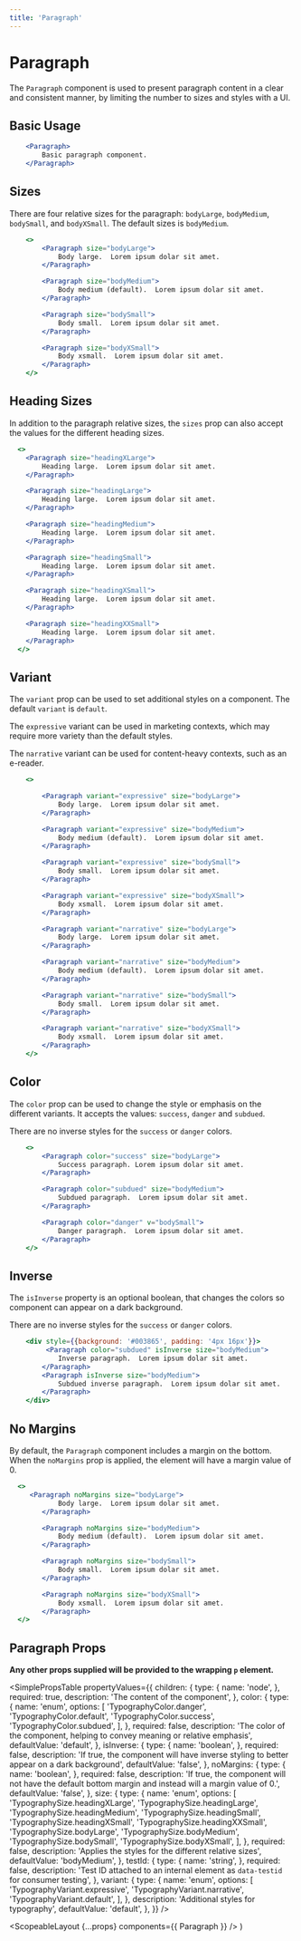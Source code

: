 ```yaml
---
title: 'Paragraph'
---
```



# Paragraph

The `Paragraph` component is used to present paragraph content in a clear and consistent manner, by limiting the number to sizes and styles with a UI.

## Basic Usage

```.jsx
    <Paragraph>
        Basic paragraph component.
    </Paragraph>
```

## Sizes

There are four relative sizes for the paragraph: `bodyLarge`, `bodyMedium`, `bodySmall`, and `bodyXSmall`.
The default sizes is `bodyMedium`.

```.jsx
    <>
        <Paragraph size="bodyLarge">
            Body large.  Lorem ipsum dolar sit amet.
        </Paragraph>

        <Paragraph size="bodyMedium">
            Body medium (default).  Lorem ipsum dolar sit amet.
        </Paragraph>

        <Paragraph size="bodySmall">
            Body small.  Lorem ipsum dolar sit amet.
        </Paragraph>

        <Paragraph size="bodyXSmall">
            Body xsmall.  Lorem ipsum dolar sit amet.
        </Paragraph>
    </>
```

## Heading Sizes

In addition to the paragraph relative sizes, the `sizes` prop can also accept the values for the different heading sizes.

```.jsx
  <>
    <Paragraph size="headingXLarge">
        Heading large.  Lorem ipsum dolar sit amet.
    </Paragraph>

    <Paragraph size="headingLarge">
        Heading large.  Lorem ipsum dolar sit amet.
    </Paragraph>

    <Paragraph size="headingMedium">
        Heading large.  Lorem ipsum dolar sit amet.
    </Paragraph>

    <Paragraph size="headingSmall">
        Heading large.  Lorem ipsum dolar sit amet.
    </Paragraph>

    <Paragraph size="headingXSmall">
        Heading large.  Lorem ipsum dolar sit amet.
    </Paragraph>

    <Paragraph size="headingXXSmall">
        Heading large.  Lorem ipsum dolar sit amet.
    </Paragraph>
  </>
```

## Variant

The `variant` prop can be used to set additional styles on a component. The default `variant` is `default`.

The `expressive` variant can be used in marketing contexts, which may require more variety than the default styles.

The `narrative` variant can be used for content-heavy contexts, such as an e-reader.

```.jsx
    <>

        <Paragraph variant="expressive" size="bodyLarge">
            Body large.  Lorem ipsum dolar sit amet.
        </Paragraph>

        <Paragraph variant="expressive" size="bodyMedium">
            Body medium (default).  Lorem ipsum dolar sit amet.
        </Paragraph>

        <Paragraph variant="expressive" size="bodySmall">
            Body small.  Lorem ipsum dolar sit amet.
        </Paragraph>

        <Paragraph variant="expressive" size="bodyXSmall">
            Body xsmall.  Lorem ipsum dolar sit amet.
        </Paragraph>

        <Paragraph variant="narrative" size="bodyLarge">
            Body large.  Lorem ipsum dolar sit amet.
        </Paragraph>

        <Paragraph variant="narrative" size="bodyMedium">
            Body medium (default).  Lorem ipsum dolar sit amet.
        </Paragraph>

        <Paragraph variant="narrative" size="bodySmall">
            Body small.  Lorem ipsum dolar sit amet.
        </Paragraph>

        <Paragraph variant="narrative" size="bodyXSmall">
            Body xsmall.  Lorem ipsum dolar sit amet.
        </Paragraph>
    </>
```

## Color

The `color` prop can be used to change the style or emphasis on the different variants.
It accepts the values: `success`, `danger` and `subdued`.

There are no inverse styles for the `success` or `danger` colors.

```.jsx
    <>
        <Paragraph color="success" size="bodyLarge">
            Success paragraph. Lorem ipsum dolar sit amet.
        </Paragraph>

        <Paragraph color="subdued" size="bodyMedium">
            Subdued paragraph.  Lorem ipsum dolar sit amet.
        </Paragraph>

        <Paragraph color="danger" v="bodySmall">
            Danger paragraph.  Lorem ipsum dolar sit amet.
        </Paragraph>
    </>
```

## Inverse

The `isInverse` property is an optional boolean, that changes the colors so component can appear on a dark background.

There are no inverse styles for the `success` or `danger` colors.

```.jsx
    <div style={{background: '#003865', padding: '4px 16px'}}>
         <Paragraph color="subdued" isInverse size="bodyMedium">
            Inverse paragraph.  Lorem ipsum dolar sit amet.
        </Paragraph>
        <Paragraph isInverse size="bodyMedium">
            Subdued inverse paragraph.  Lorem ipsum dolar sit amet.
        </Paragraph>
    </div>
```

## No Margins

By default, the `Paragraph` component includes a margin on the bottom. When the `noMargins` prop is applied, the element will have a margin value of 0.

```.jsx
  <>
     <Paragraph noMargins size="bodyLarge">
            Body large.  Lorem ipsum dolar sit amet.
        </Paragraph>

        <Paragraph noMargins size="bodyMedium">
            Body medium (default).  Lorem ipsum dolar sit amet.
        </Paragraph>

        <Paragraph noMargins size="bodySmall">
            Body small.  Lorem ipsum dolar sit amet.
        </Paragraph>

        <Paragraph noMargins size="bodyXSmall">
            Body xsmall.  Lorem ipsum dolar sit amet.
        </Paragraph>
  </>
```

## Paragraph Props

**Any other props supplied will be provided to the wrapping `p` element.**

<SimplePropsTable
  propertyValues={{
    children: {
      type: {
        name: 'node',
      },
      required: true,
      description: 'The content of the component',
    },
    color: {
      type: {
        name: 'enum',
        options: [
          'TypographyColor.danger',
          'TypographyColor.default',
          'TypographyColor.success',
          'TypographyColor.subdued',
        ],
      },
      required: false,
      description:
        'The color of the component, helping to convey meaning or relative emphasis',
      defaultValue: 'default',
    },
    isInverse: {
      type: {
        name: 'boolean',
      },
      required: false,
      description:
        'If true, the component will have inverse styling to better appear on a dark background',
      defaultValue: 'false',
    },
    noMargins: {
      type: {
        name: 'boolean',
      },
      required: false,
      description:
        'If true, the component will not have the default bottom margin and instead will a margin value of 0.',
      defaultValue: 'false',
    },
    size: {
      type: {
        name: 'enum',
        options: [
          'TypographySize.headingXLarge',
          'TypographySize.headingLarge',
          'TypographySize.headingMedium',
          'TypographySize.headingSmall',
          'TypographySize.headingXSmall',
          'TypographySize.headingXXSmall',
          'TypographySize.bodyLarge',
          'TypographySize.bodyMedium',
          'TypographySize.bodySmall',
          'TypographySize.bodyXSmall',
        ],
      },
      required: false,
      description: 'Applies the styles for the different relative sizes',
      defaultValue: 'bodyMedium',
    },
    testId: {
      type: {
        name: 'string',
      },
      required: false,
      description:
        'Test ID attached to an internal element as `data-testid` for consumer testing',
    },
    variant: {
      type: {
        name: 'enum',
        options: [
          'TypographyVariant.expressive',
          'TypographyVariant.narrative',
          'TypographyVariant.default',
        ],
      },
      description: 'Additional styles for typography',
      defaultValue: 'default',
    },
  }}
/>

  <ScopeableLayout {...props} components={{ Paragraph }} />
)
